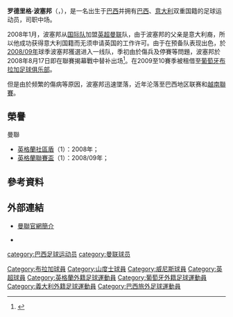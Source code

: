 {{noteTA
|G1=MUFC|G2=football|G3=南美球會
|T=zh-hans:罗德里格·波塞邦;zh-hk:洛利高·普斯邦;zh-tw:羅德里格·波塞邦;
|1=zh-hans:罗德里格·波塞邦;zh-hk:洛利高·普斯邦;zh-tw:羅德里格·波塞邦;
|2=zh-hans:波塞邦;zh-hk:普斯邦;zh-tw:波塞邦;
}}
{{Football player infobox
|playername = 罗德里格·波塞邦<br />''Rodrigo Possebon''
|fullname = {{lang|pt|Rodrigo Possebon}}
|dateofbirth = {{birth date and age|1989|2|13}}
|countryofbirth = {{BRA}}
|cityofbirth = [[南薩普卡亞|南薩普卡亞]]
|currentclub = [[胡志明市足球會|胡志明市]]
|clubnumber = 
|position = [[中场|中场]]
|youthyears = 2006-08 
|youthclubs = [[巴西国际体育俱乐部|国际体育俱乐部]]
|years = 2008-2010<br>2009-2010<br>2010-2011<br>2012<br>2012<br>2013<br>2013<br>2014<br>2016<br>2017<br>2018-
|clubs = [[曼联|曼联]]<br>→ [[布拉加足球俱乐部|布拉加]]<br>[[桑托斯足球俱乐部|桑托斯]]<br>[[维琴察足球俱乐部|维琴察]]<br>[[克里西乌马竞技俱乐部|克里西乌马]]<br>[[Mirassol_Futebol_Clube|Mirassol]]<br>[[青年人體育會|青年人]]<br>[[瑙蒂科足球俱乐部|瑙蒂科]]<br>[[União_Recreativa_dos_Trabalhadores|URT]]<br>[[Esporte_Clube_Passo_Fundo|Fundo]]<br>[[胡志明市足球會|胡志明市]]
|caps(goals) =3 (0)<br>0 (0)<br>31 (1)<br>0 (0)<br>9 (0)<br>0 (0)<br>0 (0)<br>0 (0)<br>0 (0)<br>0 (0)<br>0 (0)
|nationalyears = 2009
|nationalteam = {{flagicon|ITA}} [[義大利20歲以下國家足球隊|義大利 U-20]] 
|nationalcaps(goals) = 1 (0)
|pcupdate = 2018年1月7日
|ntupdate = 2009年7月27日
|}}
'''罗德里格·波塞邦'''（'''{{lang|pt|Rodrigo Possebon}}'''，{{bd|1989年|2月13日|catidx=Possebon, Rodrigo}}），是一名出生于[[巴西|巴西]]并拥有[[巴西|巴西]]、[[意大利|意大利]]双重国籍的足球运动员，司职中场。

2008年1月，波塞邦从[[巴西国际体育俱乐部|国际队]]加盟[[英超|英超]][[曼联|曼联]]队，由于波塞邦的父亲是意大利裔，所以他成功获得意大利国籍而无须申请英国的工作许可。由于在预备队表现出色，於[[2008年至2009年英格蘭超級聯賽|2008/09年]]球季波塞邦獲選进入一线队，季初由於傷兵及停賽等問題，波塞邦於2008年8月17日即在聯賽揭幕戰中替补出场<ref>{{en icon}}[http://news.bbc.co.uk/sport2/hi/football/eng_prem/7551173.stm {{lang|en|Man Utd 1-1 Newcastle}}]</ref>。在2009至10賽季被租借至[[葡萄牙|葡萄牙]][[布拉加足球俱乐部|布拉加足球俱乐部]]。

但是由於频繁的傷病等原因，波塞邦迅速墜落，近年沦落至巴西地区联赛和[[V1聯賽|越南聯賽]]。

==榮譽==
;曼聯
*[[英格蘭社區盾|英格蘭社區盾]]（1）：2008年；
*[[英格蘭聯賽盃|英格蘭聯賽盃]]（1）：2008/09年；

==參考資料==
<div class="references-small">
<references />
</div>

==外部連結==
*{{en icon}}[https://web.archive.org/web/20170305002504/http://www.manutd.com/default.sps?pagegid=%7BFE60904B-C2A8-4E60-9B05-700DBBC29BBC%7D&section=playerProfile&teamid=458&bioid=93234 曼聯官網簡介]
*{{soccerbase|49555|罗德里格·波塞邦}}

{{DEFAULTSORT:Possebon, Rodrigo}}
[[category:巴西足球运动员|category:巴西足球运动员]]
[[category:曼联球员|category:曼联球员]]
[[Category:布拉加球員|Category:布拉加球員]]
[[Category:山度士球員|Category:山度士球員]]
[[Category:威尼斯球員|Category:威尼斯球員]]
[[Category:英超球員|Category:英超球員]]
[[Category:英格蘭外籍足球運動員|Category:英格蘭外籍足球運動員]]
[[Category:葡萄牙外籍足球運動員|Category:葡萄牙外籍足球運動員]]
[[Category:義大利外籍足球運動員|Category:義大利外籍足球運動員]]
[[Category:巴西旅外足球運動員|Category:巴西旅外足球運動員]]